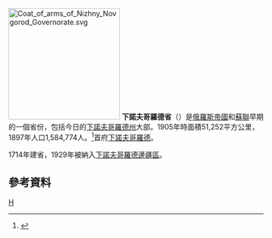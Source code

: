 [[File:Coat_of_arms_of_Nizhny_Novgorod_Governorate.svg|220px]]
'''下諾夫哥羅德省'''（{{lang|ru|Нижегоро́дская губе́рния}}）是[[俄羅斯帝國|俄羅斯帝國]]和[[蘇聯|蘇聯]]早期的一個省份，包括今日的[[下諾夫哥羅德州|下諾夫哥羅德州]]大部。1905年時面積51,252平方公里，1897年人口1,584,774人。<ref>{{Cite web |url=http://demoscope.ru/weekly/ssp/rus_lan_97.php?reg=54 |title=Первая всеобщая перепись населения Российской Империи 1897 г. |accessdate=2008-08-05 |archive-date=2019-07-31 |archive-url=https://web.archive.org/web/20190731020702/http://www.demoscope.ru/weekly/ssp/rus_lan_97.php?reg=54 |dead-url=no }}</ref>首府[[下諾夫哥羅德|下諾夫哥羅德]]。

1714年建省，1929年被納入[[下諾夫哥羅德邊疆區|下諾夫哥羅德邊疆區]]。

== 參考資料 ==
<div class="references-small">
<references />
</div>
{{ImpRussia}}

[[Category:俄羅斯帝國行政區劃|Н]]